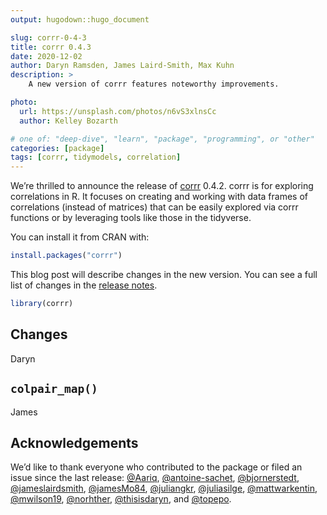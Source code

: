 ```yaml
---
output: hugodown::hugo_document

slug: corrr-0-4-3
title: corrr 0.4.3
date: 2020-12-02
author: Daryn Ramsden, James Laird-Smith, Max Kuhn
description: >
    A new version of corrr features noteworthy improvements. 

photo:
  url: https://unsplash.com/photos/n6vS3xlnsCc
  author: Kelley Bozarth

# one of: "deep-dive", "learn", "package", "programming", or "other"
categories: [package] 
tags: [corrr, tidymodels, correlation]
---
```


<!--
TODO:
* [ ] Pick category and tags (see existing with `post_tags()`)
* [ ] Find photo & update yaml metadata
* [ ] Create `thumbnail-sq.jpg`; height and width should be equal
* [ ] Create `thumbnail-wd.jpg`; width should be >5x height
* [ ] `hugodown::use_tidy_thumbnail()`
* [ ] Add intro sentence
* [ ] `use_tidy_thanks()`
-->

We're thrilled to announce the release of [corrr](https://corrr.tidymodels.org/) 0.4.2. corrr is for exploring correlations in R. It focuses on creating and working with data frames of correlations (instead of matrices) that can be easily explored via corrr functions or by leveraging tools like those in the tidyverse. 

You can install it from CRAN with:

```r
install.packages("corrr")
```

This blog post will describe changes in the new version. You can see a full list of changes in the [release notes](https://corrr.tidymodels.org/news/index.html).

```r
library(corrr)
```

## Changes

Daryn

## `colpair_map()`

James

## Acknowledgements

We'd like to thank everyone who contributed to the package or filed an issue since the last release: [&#x0040;Aariq](https://github.com/Aariq), [&#x0040;antoine-sachet](https://github.com/antoine-sachet), [&#x0040;bjornerstedt](https://github.com/bjornerstedt), [&#x0040;jameslairdsmith](https://github.com/jameslairdsmith), [&#x0040;jamesMo84](https://github.com/jamesMo84), [&#x0040;juliangkr](https://github.com/juliangkr), [&#x0040;juliasilge](https://github.com/juliasilge), [&#x0040;mattwarkentin](https://github.com/mattwarkentin), [&#x0040;mwilson19](https://github.com/mwilson19), [&#x0040;norhther](https://github.com/norhther), [&#x0040;thisisdaryn](https://github.com/thisisdaryn), and [&#x0040;topepo](https://github.com/topepo).
